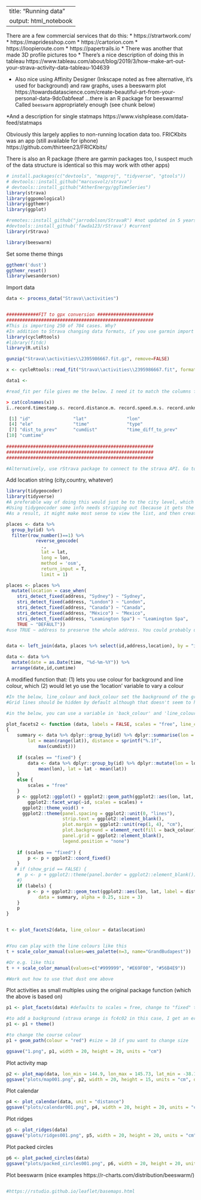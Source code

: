 ---
title: "Running data"
output: html_notebook
  ---

There are a few commercial services that do this:
* https://strartwork.com/ 
* https://mapridesshop.com
* https://cartorion.com
* https://loopieroute.com
* https://papertrails.io
* There was another that made 3D profile pictures too
* There's a nice description of doing this in tableau https://www.tableau.com/about/blog/2019/3/how-make-art-out-your-strava-activity-data-tableau-104639 

* Also nice using Affinity Designer (Inkscape noted as free alternative, it's used for background) and raw graphs, uses a beeswarm plot https://towardsdatascience.com/create-beautiful-art-from-your-personal-data-9dc0abfeeaf  ...there is an R package for beeswarms! Called `beeswarm` appropriately enough (see chunk below)

*And a description for single statmaps https://www.vishplease.com/data-feed/statmaps 

Obviously this largely applies to non-running location data too.
FRICKbits was an app (still available for iphone) https://github.com/thirteen23/FRICKbits/ 


There is also an R package (there are garmin packages too, I suspect much of the data structure is identical so this may work with other apps)
```r
# install.packages(c("devtools", "mapproj", "tidyverse", "gtools"))
# devtools::install_github("marcusvolz/strava")
# devtools::install_github("AtherEnergy/ggTimeSeries")
library(strava)
library(ggpomological)
library(ggthemr)
library(ggplot)

#remotes::install_github("jarrodolson/StravaR") #not updated in 5 years
#devtools::install_github('fawda123/rStrava') #current
library(rStrava)

library(beeswarm)
```

Set some theme things
```r
ggthemr('dust')
ggthemr_reset()
library(wesanderson)
```

Import data
```r
data <- process_data("Strava\\activities")


############FIT to gpx conversion #####################
#######################################################
#This is importing 250 of 704 cases. Why?
#In addition to Strava changing data formats, if you use garmin import (?) they're in fit.  Needs converting fitdc.
library(cycleRtools)
#library(fitdc)
library(R.utils)

gunzip("Strava\\activities\\2395986667.fit.gz", remove=FALSE)

x <- cycleRtools::read_fit("Strava\\activities\\2395986667.fit", format = FALSE)

data1 <- 

#read_fit per file gives me the below. I need it to match the columns from process_data. ID is set per file, based on the last ID in the process_data

> cat(colnames(x))
ï..record.timestamp.s. record.distance.m. record.speed.m.s. record.unknown record.heart_rate.bpm. record.cadence.rpm. record.fractional_cadence.rpm. record.enhanced_speed.m.s. record.position_lat.semicircles. record.position_long.semicircles. record.altitude.m. record.enhanced_altitude.m. X lap

 [1] "id"                "lat"               "lon"              
 [4] "ele"               "time"              "type"             
 [7] "dist_to_prev"      "cumdist"           "time_diff_to_prev"
[10] "cumtime" 
  
#######################################################
#######################################################
#######################################################

#Alternatively, use rStrava package to connect to the strava API. Go to https://www.strava.com/settings/api and register key. And see if accessing data that way is consistent (and can be matched with the data from process_data function, which is used subsequently)

```

Add location string (city,country, whatever) 
```r
library(tidygeocoder)
library(tidyverse)
#A preferable way of doing this would just be to the city level, which can be done https://dmbeskow.github.io/Reverse-Geocode/ using the 2nd approach, EXCEPT it requires downloading 3 million rows of cities... There must be a wikidata approach (query directly) e.g. based on https://stackoverflow.com/questions/44718137/get-wikidata-identifier-for-city-by-gps-location 
#Using tidygeocoder some info needs stripping out (because it gets the full address, as far as I can see as a string so it's not obvious how to narrow down...there are also oddities like in Aus 'redfern' is the city, even though any ordinary use would refer to sydney as city)
#As a result, it might make most sense to view the list, and then create aggregate groups on an adhoc basis. That would also allow variation, e.g. maybe you want all your US runs together (even though they're over NYC, NJ, CA, etc.), but granularity in London (Battersea, Bermondsey, Bexley, etc)

places <- data %>%
  group_by(id) %>%
  filter(row_number()==1) %>%
           reverse_geocode(
             .,
             lat = lat,
             long = lon,
             method = 'osm',
             return_input = T, 
             limit = 1)

places <- places %>%
  mutate(location = case_when(
    stri_detect_fixed(address, "Sydney") ~ "Sydney",
    stri_detect_fixed(address, "London") ~ "London",
    stri_detect_fixed(address, "Canada") ~ "Canada",
    stri_detect_fixed(address, "México") ~ "Mexico",
    stri_detect_fixed(address, "Leamington Spa") ~ "Leamington Spa",
    TRUE ~ "DEFAULT"))
#use TRUE ~ address to preserve the whole address. You could probably use string split to select the 2nd address part with reasonable success


data <- left_join(data, places %>% select(id,address,location), by = "id") #should join on id

data <- data %>%
  mutate(date = as.Date(time, "%d-%m-%Y")) %>%
  arrange(date,id,cumtime)

```

A modified function that: (1) lets you use colour for background and line colour, which (2) would let yo use the 'location' variable to vary a colour
```r
#In the below, line_colour and back_colour set the background of the grid, and the line colours. You can use a variable for these I think, you'd need to change the summary assignment to a conditional, if length(line_colour) > 1, then include that variable in the summary grouping.
#Grid lines should be hidden by default although that doesn't seem to have worked.

#in the below, you can use a variable in 'back_colour' and 'line_colour' which in theory will pass to a pallette. Giving it colours doesn't work, it just treats it as a variable and uses whatever pallet is already set, so to change those add code...

plot_facets2 <- function (data, labels = FALSE, scales = "free", line_colour = "black", back_colour = "firebrick", show_grid = FALSE) 
{
    summary <- data %>% dplyr::group_by(id) %>% dplyr::summarise(lon = mean(range(lon)), 
        lat = mean(range(lat)), distance = sprintf("%.1f", 
            max(cumdist)))
    
    if (scales == "fixed") {
        data <- data %>% dplyr::group_by(id) %>% dplyr::mutate(lon = lon - 
            mean(lon), lat = lat - mean(lat))
    }
    else {
        scales = "free"
    }
    p <- ggplot2::ggplot() + ggplot2::geom_path(ggplot2::aes(lon, lat, group = id, colour = line_colour), data, size = 0.35, lineend = "round") + 
        ggplot2::facet_wrap(~id, scales = scales) +
      ggplot2::theme_void() + 
      ggplot2::theme(panel.spacing = ggplot2::unit(0, "lines"),
                     strip.text = ggplot2::element_blank(),
                     plot.margin = ggplot2::unit(rep(1, 4), "cm"),
                     plot.background = element_rect(fill = back_colour),
                     panel.grid = ggplot2::element_blank(),
                     legend.position = "none")
    
    if (scales == "fixed") {
        p <- p + ggplot2::coord_fixed()
    }
   # if (show_grid == FALSE) {
    #  p <- p + ggplot2::theme(panel.border = ggplot2::element_blank()) #doesnt work panel.border = element_rect(fill = back_colour)) #not sure why 
    #}
    if (labels) {
        p <- p + ggplot2::geom_text(ggplot2::aes(lon, lat, label = distance), 
            data = summary, alpha = 0.25, size = 3)
    }
    p
}


t <- plot_facets2(data, line_colour = data$location)


#You can play with the line colours like this
t + scale_color_manual(values=wes_palette(n=3, name="GrandBudapest"))

#Or e.g. like this
t + + scale_color_manual(values=c("#999999", "#E69F00", "#56B4E9"))

#Work out how to use that dust one above


```


Plot activities as small multiples using the original package function (which the above is based on)
```r
p1 <- plot_facets(data) #defaults to scales = free, change to "fixed" to show absolute distance for each one. defaults to no labels, change labels = TRUE to show distance labels.

#to add a background (strava orange is fc4c02 in this case, I get an error, but firebrick is v nice)
p1 <- p1 + theme()

#to change the course colour
p1 + geom_path(colour = "red") #size = 10 if you want to change size

ggsave("1.png", p1, width = 20, height = 20, units = "cm")

```

Plot activity map
```r
p2 <- plot_map(data, lon_min = 144.9, lon_max = 145.73, lat_min = -38.1, lat_max = -37.475)
ggsave("plots/map001.png", p2, width = 20, height = 15, units = "cm", dpi = 600)
```

Plot calendar
```r
p4 <- plot_calendar(data, unit = "distance")
ggsave("plots/calendar001.png", p4, width = 20, height = 20, units = "cm")
```

Plot ridges
```r
p5 <- plot_ridges(data)
ggsave("plots/ridges001.png", p5, width = 20, height = 20, units = "cm")
```

Plot packed circles
```r
p6 <- plot_packed_circles(data)
ggsave("plots/packed_circles001.png", p6, width = 20, height = 20, units = "cm")
```

Plot beeswarm (nice examples https://r-charts.com/distribution/beeswarm/)
```r

```


```r
#https://rstudio.github.io/leaflet/basemaps.html
```


